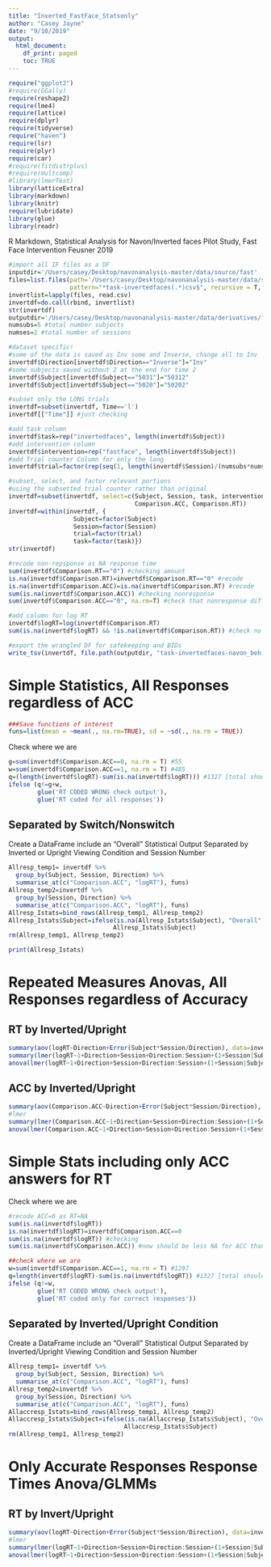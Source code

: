 ```yaml
---
title: "Inverted_FastFace_Statsonly"
author: "Casey Jayne"
date: "9/10/2019"
output: 
  html_document:
    df_print: paged
    toc: TRUE
---
```


```r
require("ggplot2")
#require(GGally)
require(reshape2)
require(lme4)
require(lattice)
require(dplyr)
require(tidyverse)
require("haven")
require(lsr)
require(plyr)
require(car)
#require(fitdistrplus)
#require(multcomp)
#library(lmerTest)
library(latticeExtra)  
library(markdown)
library(knitr)
require(lubridate)
library(glue)
library(readr)
```

R Markdown, Statistical Analysis for Navon/Inverted faces Pilot Study, Fast Face Intervention 
 Feusner 2019

```r
#import all IF files as a DF
inputdir='/Users/casey/Desktop/navonanalysis-master/data/source/fast'
files=list.files(path='/Users/casey/Desktop/navonanalysis-master/data/source/fast',
                 pattern="*task-invertedfaces(.*)csv$", recursive = T, full.names = TRUE)
invertlist=lapply(files, read.csv)
invertdf=do.call(rbind, invertlist)
str(invertdf)
outputdir='/Users/casey/Desktop/navonanalysis-master/data/derivatives/fast'
numsubs=5 #total number subjects
numses=2 #total number of sessions

#dataset specific!
#some of the data is saved as Inv some and Inverse, change all to Inv
invertdf$Direction[invertdf$Direction=="Inverse"]="Inv"
#some subjects saved without 2 at the end for time 2
invertdf$Subject[invertdf$Subject=="5031"]="50312"
invertdf$Subject[invertdf$Subject=="5020"]="50202"

#subset only the LONG trials
invertdf=subset(invertdf, Time=='l')
invertdf[["Time"]] #just checking

#add task column
invertdf$task=rep("invertedfaces", length(invertdf$Subject))
#add intervention column
invertdf$intervention=rep("fastface", length(invertdf$Subject))
#add Trial counter Column for only the long
invertdf$trial=factor(rep(seq(1, length(invertdf$Session)/(numsubs*numses)), numsubs))

#subset, select, and factor relevant portions
#using the subsetted trial counter rather than original
invertdf=subset(invertdf, select=c(Subject, Session, task, intervention, trial, Direction, 
                                   Comparison.ACC, Comparison.RT))
invertdf=within(invertdf, {
                  Subject=factor(Subject)
                  Session=factor(Session)
                  trial=factor(trial)
                  task=factor(task)})
str(invertdf)

#recode non-repsponse as NA response time
sum(invertdf$Comparison.RT=="0") #checking amount
is.na(invertdf$Comparison.RT)=invertdf$Comparison.RT=="0" #recode
is.na(invertdf$Comparison.ACC)=is.na(invertdf$Comparison.RT) #recode
sum(is.na(invertdf$Comparison.ACC)) #checking nonresponse
sum(invertdf$Comparison.ACC=="0", na.rm=T) #check that nonresponse different than inacc

#add column for log RT
invertdf$logRT=log(invertdf$Comparison.RT)
sum(is.na(invertdf$logRT) && !is.na(invertdf$Comparison.RT)) #check no new NAs created

#export the wrangled DF for safekeeping and BIDs
write_tsv(invertdf, file.path(outputdir, "task-invertedfaces-navon_beh.tsv"))
```

# Simple Statistics, All Responses regardless of ACC

```r
###Save functions of interest
funs=list(mean = ~mean(., na.rm=TRUE), sd = ~sd(., na.rm = TRUE))

```

Check where we are

```r
g=sum(invertdf$Comparison.ACC==0, na.rm = T) #55
w=sum(invertdf$Comparison.ACC==1, na.rm = T) #485
q=(length(invertdf$logRT)-sum(is.na(invertdf$logRT))) #1327 [total should be the 2 above]
ifelse (q!=g+w, 
        glue('RT CODED WRONG check output'),
        glue('RT coded for all responses'))
```

## Separated by Switch/Nonswitch
Create a DataFrame include an "Overall" Statistical Output
Separated by Inverted or Upright Viewing Condition and Session Number

```r
Allresp_temp1= invertdf %>%
  group_by(Subject, Session, Direction) %>%
  summarise_at(c("Comparison.ACC", "logRT"), funs)
Allresp_temp2=invertdf %>%
  group_by(Session, Direction) %>%
  summarise_at(c("Comparison.ACC", "logRT"), funs)
Allresp_Istats=bind_rows(Allresp_temp1, Allresp_temp2)
Allresp_Istats$Subject=ifelse(is.na(Allresp_Istats$Subject), "Overall", 
                             Allresp_Istats$Subject)
rm(Allresp_temp1, Allresp_temp2)
```
```r
print(Allresp_Istats)
```

# Repeated Measures Anovas, All Responses regardless of Accuracy
## RT by Inverted/Upright

```r
summary(aov(logRT~Direction+Error(Subject*Session/Direction), data=invertdf))
summary(lmer(logRT~1+Direction+Session+Direction:Session+(1+Session|Subject), data=invertdf))
anova(lmer(logRT~1+Direction+Session+Direction:Session+(1+Session|Subject), data=invertdf))
```

## ACC by Inverted/Upright

```r
summary(aov(Comparison.ACC~Direction+Error(Subject*Session/Direction), data=invertdf))
#lmer
summary(lmer(Comparison.ACC~1+Direction+Session+Direction:Session+(1+Session|Subject), data=invertdf))
anova(lmer(Comparison.ACC~1+Direction+Session+Direction:Session+(1+Session|Subject), data=invertdf))
```

# Simple Stats including only ACC answers for RT
Check where we are 
```r
#recode ACC=0 as RT=NA 
sum(is.na(invertdf$logRT))
is.na(invertdf$logRT)=invertdf$Comparison.ACC==0
sum(is.na(invertdf$logRT)) #checking
sum(is.na(invertdf$Comparison.ACC)) #now should be less NA for ACC than RT (showing incorrect are also NA RT)

##check where we are
w=sum(invertdf$Comparison.ACC==1, na.rm = T) #1297
q=length(invertdf$logRT)-sum(is.na(invertdf$logRT)) #1327 [total should be the 2 above]
ifelse (q!=w, 
        glue('RT CODED WRONG check output'),
        glue('RT coded only for correct responses'))
```


## Separated by Inverted/Upright Condition
Create a DataFrame include an "Overall" Statistical Output
Separated by Inverted/Upright Viewing Condition and Session Number

```r
Allresp_temp1= invertdf %>%
  group_by(Subject, Session, Direction) %>%
  summarise_at(c("Comparison.ACC", "logRT"), funs)
Allresp_temp2=invertdf %>%
  group_by(Session, Direction) %>%
  summarise_at(c("Comparison.ACC", "logRT"), funs)
Allaccresp_Istats=bind_rows(Allresp_temp1, Allresp_temp2)
Allaccresp_Istats$Subject=ifelse(is.na(Allaccresp_Istats$Subject), "Overall", 
                                Allaccresp_Istats$Subject)
rm(Allresp_temp1, Allresp_temp2)
```

# Only Accurate Responses Response Times Anova/GLMMs
## RT by Invert/Upright

```r
summary(aov(logRT~Direction+Error(Subject*Session/Direction), data=invertdf))
#lmer
summary(lmer(logRT~1+Direction+Session+Direction:Session+(1+Session|Subject), data=invertdf))
anova(lmer(logRT~1+Direction+Session+Direction:Session+(1+Session|Subject), data=invertdf))
```
